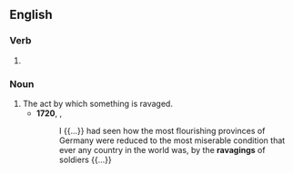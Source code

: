 ==English==

===Verb===
{{head|en|verb form}}

# {{present participle of|en|ravage|nocat=1}}

===Noun===
{{en-noun}}

# The act by which something is ravaged.
#* '''1720''', {{w|Daniel Defoe}}, ''{{w|Memoirs of a Cavalier}}''
#*: I {{...}} had seen how the most flourishing provinces of Germany were reduced to the most miserable condition that ever any country in the world was, by the '''ravagings''' of soldiers {{...}}